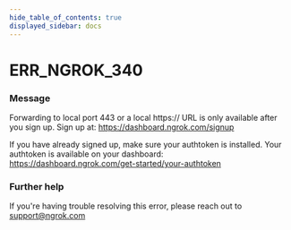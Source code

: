 ```yaml
---
hide_table_of_contents: true
displayed_sidebar: docs
---
```



# ERR_NGROK_340

### Message
Forwarding to local port 443 or a local https:// URL is only available after you sign up.
Sign up at: https://dashboard.ngrok.com/signup

If you have already signed up, make sure your authtoken is installed.
Your authtoken is available on your dashboard: https://dashboard.ngrok.com/get-started/your-authtoken

<ErrorDetails error='err_ngrok_340' />


### Further help
If you're having trouble resolving this error, please reach out to [support@ngrok.com](mailto:support@ngrok.com?subject=Help%20with%20ERR_NGROK_340)

